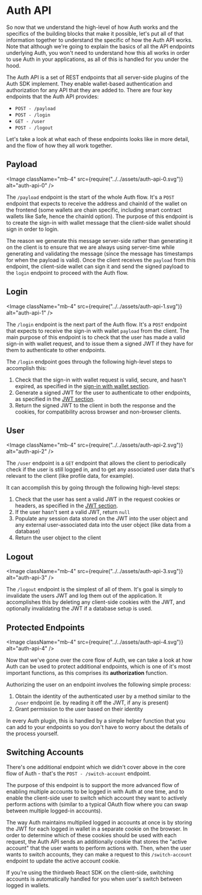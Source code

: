 
# Auth API

So now that we understand the high-level of how Auth works and the specifics of the building blocks that make it possible, let's put all of that information together to understand the specific of how the Auth API works. Note that although we're going to explain the basics of all the API endpoints underlying Auth, you won't need to understand how this all works in order to use Auth in your applications, as all of this is handled for you under the hood.

The Auth API is a set of REST endpoints that all server-side plugins of the Auth SDK implement. They enable wallet-based authentication and authorization for any API that they are added to. There are four key endpoints that the Auth API provides:

- `POST - /payload`
- `POST - /login`
- `GET - /user`
- `POST - /logout`

Let's take a look at what each of these endpoints looks like in more detail, and the flow of how they all work together.

## Payload

<Image
	className="mb-4"
	src={require("../../assets/auth-api-0.svg")}
	alt="auth-api-0"
/>

The `/payload` endpoint is the start of the whole Auth flow. It's a `POST` endpoint that expects to receive the address and chainId of the wallet on the frontend (some wallets are chain specific, including smart contract wallets like Safe, hence the chainId option). The purpose of this endpoint is to create the sign-in with wallet message that the client-side wallet should sign in order to login.

The reason we generate this message server-side rather than generating it on the client is to ensure that we are always using server-time while generating and validating the message (since the message has timestamps for when the payload is valid). Once the client receives the `payload` from this endpoint, the client-side wallet can sign it and send the signed payload to the `login` endpoint to proceed with the Auth flow.

## Login

<Image
	className="mb-4"
	src={require("../../assets/auth-api-1.svg")}
	alt="auth-api-1"
/>

The `/login` endpoint is the next part of the Auth flow. It's a `POST` endpoint that expects to receive the sign-in with wallet `payload` from the client. The main purpose of this endpoint is to check that the user has made a valid sign-in with wallet request, and to issue them a signed JWT if they have for them to authenticate to other endpoints.

The `/login` endpoint goes through the following high-level steps to accomplish this:

1. Check that the sign-in with wallet request is valid, secure, and hasn't expired, as specified in the [sign-in with wallet section](/wallets/auth/hoa-it-works/siwe).
2. Generate a signed JWT for the user to authenticate to other endpoints, as specified in the [JWT section](/wallets/auth/hoa-it-works/json-web-tokens).
3. Return the signed JWT to the client in both the response and the cookies, for compatibility across browser and non-browser clients.

## User

<Image
	className="mb-4"
	src={require("../../assets/auth-api-2.svg")}
	alt="auth-api-2"
/>

The `/user` endpoint is a `GET` endpoint that allows the client to periodically check if the user is still logged in, and to get any associated user data that's relevant to the client (like profile data, for example).

It can accomplish this by going through the following high-level steps:

1. Check that the user has sent a valid JWT in the request cookies or headers, as specified in the [JWT section](/wallets/auth/hoa-it-works/json-web-tokens).
2. If the user hasn't sent a valid JWT, return `null`
3. Populate any session data stored on the JWT into the user object and any external user-associated data into the user object (like data from a database)
4. Return the user object to the client

## Logout

<Image
	className="mb-4"
	src={require("../../assets/auth-api-3.svg")}
	alt="auth-api-3"
/>

The `/logout` endpoint is the simplest of all of them. It's goal is simply to invalidate the users JWT and log them out of the application. It accomplishes this by deleting any client-side cookies with the JWT, and optionally invalidating the JWT if a database setup is used.

## Protected Endpoints

<Image
	className="mb-4"
	src={require("../../assets/auth-api-4.svg")}
	alt="auth-api-4"
/>

Now that we've gone over the core flow of Auth, we can take a look at how Auth can be used to protect additional endpoints, which is one of it's most important functions, as this comprises its **authorization** function.

Authorizing the user on an endpoint involves the following simple process:

1. Obtain the identity of the authenticated user by a method similar to the `/user` endpoint (ie. by reading it off the JWT, if any is present)
2. Grant permission to the user based on their identity

In every Auth plugin, this is handled by a simple helper function that you can add to your endpoints so you don't have to worry about the details of the process yourself.

## Switching Accounts

There's one additional endpoint which we didn't cover above in the core flow of Auth - that's the `POST - /switch-account` endpoint.

The purpose of this endpoint is to support the more advanced flow of enabling multiple accounts to be logged in with Auth at one time, and to enable the client-side user to switch which account they want to actively perform actions with (similar to a typical OAuth flow where you can swap between multiple logged-in accounts).

The way Auth maintains multiplied logged in accounts at once is by storing the JWT for each logged in wallet in a separate cookie on the browser. In order to determine which of these cookies should be used with each request, the Auth API sends an additionally cookie that stores the "active account" that the user wants to perform actions with. Then, when the user wants to switch accounts, they can make a request to this `/switch-account` endpoint to update the active account cookie.

If you're using the thirdweb React SDK on the client-side, switching accounts is automatically handled for you when user's switch between logged in wallets.
